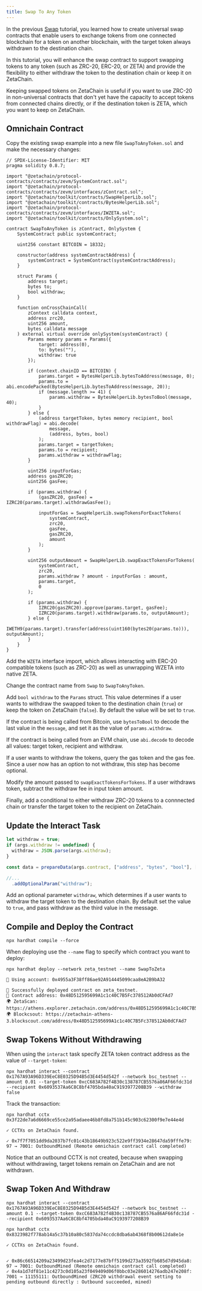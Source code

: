 ```yaml
---
title: Swap To Any Token
---
```


In the previous [Swap](/developers/tutorials/swap) tutorial, you learned how to
create universal swap contracts that enable users to exchange tokens from one
connected blockchain for a token on another blockchain, with the target token
always withdrawn to the destination chain.

In this tutorial, you will enhance the swap contract to support swapping tokens
to any token (such as ZRC-20, ERC-20, or ZETA) and provide the flexibility to
either withdraw the token to the destination chain or keep it on ZetaChain.

Keeping swapped tokens on ZetaChain is useful if you want to use ZRC-20 in
non-universal contracts that don't yet have the capacity to accept tokens from
connected chains directly, or if the destination token is ZETA, which you want
to keep on ZetaChain.

## Omnichain Contract

Copy the existing swap example into a new file `SwapToAnyToken.sol` and make the
necessary changes:

```solidity filename="contracts/SwapToAnyToken.sol" {8,11,23,35,41-43,45-51,58,73,78-83}
// SPDX-License-Identifier: MIT
pragma solidity 0.8.7;

import "@zetachain/protocol-contracts/contracts/zevm/SystemContract.sol";
import "@zetachain/protocol-contracts/contracts/zevm/interfaces/zContract.sol";
import "@zetachain/toolkit/contracts/SwapHelperLib.sol";
import "@zetachain/toolkit/contracts/BytesHelperLib.sol";
import "@zetachain/protocol-contracts/contracts/zevm/interfaces/IWZETA.sol";
import "@zetachain/toolkit/contracts/OnlySystem.sol";

contract SwapToAnyToken is zContract, OnlySystem {
    SystemContract public systemContract;

    uint256 constant BITCOIN = 18332;

    constructor(address systemContractAddress) {
        systemContract = SystemContract(systemContractAddress);
    }

    struct Params {
        address target;
        bytes to;
        bool withdraw;
    }

    function onCrossChainCall(
        zContext calldata context,
        address zrc20,
        uint256 amount,
        bytes calldata message
    ) external virtual override onlySystem(systemContract) {
        Params memory params = Params({
            target: address(0),
            to: bytes(""),
            withdraw: true
        });

        if (context.chainID == BITCOIN) {
            params.target = BytesHelperLib.bytesToAddress(message, 0);
            params.to = abi.encodePacked(BytesHelperLib.bytesToAddress(message, 20));
            if (message.length >= 41) {
                params.withdraw = BytesHelperLib.bytesToBool(message, 40);
            }
        } else {
            (address targetToken, bytes memory recipient, bool withdrawFlag) = abi.decode(
                message,
                (address, bytes, bool)
            );
            params.target = targetToken;
            params.to = recipient;
            params.withdraw = withdrawFlag;
        }

        uint256 inputForGas;
        address gasZRC20;
        uint256 gasFee;

        if (params.withdraw) {
            (gasZRC20, gasFee) = IZRC20(params.target).withdrawGasFee();

            inputForGas = SwapHelperLib.swapTokensForExactTokens(
                systemContract,
                zrc20,
                gasFee,
                gasZRC20,
                amount
            );
        }

        uint256 outputAmount = SwapHelperLib.swapExactTokensForTokens(
            systemContract,
            zrc20,
            params.withdraw ? amount - inputForGas : amount,
            params.target,
            0
        );

        if (params.withdraw) {
            IZRC20(gasZRC20).approve(params.target, gasFee);
            IZRC20(params.target).withdraw(params.to, outputAmount);
        } else {
            IWETH9(params.target).transfer(address(uint160(bytes20(params.to))), outputAmount);
        }
    }
}
```

Add the `WZETA` interface import, which allows interacting with ERC-20
compatible tokens (such as ZRC-20) as well as unwrapping WZETA into native ZETA.

Change the contract name from `Swap` to `SwapToAnyToken`.

Add `bool withdraw` to the `Params` struct. This value determines if a user
wants to withdraw the swapped token to the destination chain (`true`) or keep
the token on ZetaChain (`false`). By default the value will be set to `true`.

If the contract is being called from Bitcoin, use `bytesToBool` to decode the
last value in the `message`, and set it as the value of `params.withdraw`.

If the contract is being called from an EVM chain, use `abi.decode` to decode
all values: target token, recipient and withdraw.

If a user wants to withdraw the tokens, query the gas token and the gas fee.
Since a user now has an option to not withdraw, this step has become optional.

Modify the amount passed to `swapExactTokensForTokens`. If a user withdraws
token, subtract the withdraw fee in input token amount.

Finally, add a conditional to either withdraw ZRC-20 tokens to a connnected
chain or transfer the target token to the recipient on ZetaChain.

## Update the Interact Task

```ts filename="tasks/interact.ts"
let withdraw = true;
if (args.withdraw != undefined) {
  withdraw = JSON.parse(args.withdraw);
}

const data = prepareData(args.contract, ["address", "bytes", "bool"], [args.targetToken, recipient, withdraw]);

//...
  .addOptionalParam("withdraw");
```

Add an optional parameter `withdraw`, which determines if a user wants to
withdraw the target token to the destination chain. By default set the value to
`true`, and pass withdraw as the third value in the message.

## Compile and Deploy the Contract

```
npx hardhat compile --force
```

When deploying use the `--name` flag to specify which contract you want to
deploy:

```
npx hardhat deploy --network zeta_testnet --name SwapToZeta
```

```
🔑 Using account: 0x4955a3F38ff86ae92A914445099caa8eA2B9bA32

🚀 Successfully deployed contract on zeta_testnet.
📜 Contract address: 0x48D512595699A1c1c40C7B5Fc378512Ab0dCFAd7
🌍 ZetaScan: https://athens.explorer.zetachain.com/address/0x48D512595699A1c1c40C7B5Fc378512Ab0dCFAd7
🌍 Blockcsout: https://zetachain-athens-3.blockscout.com/address/0x48D512595699A1c1c40C7B5Fc378512Ab0dCFAd7
```

## Swap Tokens Without Withdrawing

When using the `interact` task specify ZETA token contract address as the value
of `--target-token`:

```
npx hardhat interact --contract 0x1767A93A96D339EeC8E0325D94B5d3E4454d542f --network bsc_testnet --amount 0.01 --target-token 0xcC683A782f4B30c138787CB5576a86AF66fdc31d --recipient 0x6093537Aa6C8C8bf4705bda40aC9193977208B39 --withdraw false
```

Track the transaction:

```
npx hardhat cctx 0x3f22de7a6d6669ce55ce2a95adaee46b8fd8a751b145c903c62300f9e7e44e4d
```

```
✓ CCTXs on ZetaChain found.

✓ 0x7f7f7051dd9da2037b7fc01c43b18649b923c522e9ff3934e28647da59fffe79: 97 → 7001: OutboundMined (Remote omnichain contract call completed)
```

Notice that an outbound CCTX is not created, because when swapping without
withdrawing, target tokens remain on ZetaChain and are not withdrawn.

## Swap Token And Withdraw

```
npx hardhat interact --contract 0x1767A93A96D339EeC8E0325D94B5d3E4454d542f --network bsc_testnet --amount 0.1 --target-token 0xcC683A782f4B30c138787CB5576a86AF66fdc31d --recipient 0x6093537Aa6C8C8bf4705bda40aC9193977208B39
```

```
npx hardhat cctx 0x8323982f778ab14a5c37b10a80c5837da74ccdc8dba6ab4368f8b00612da8e1e
```

```
✓ CCTXs on ZetaChain found.


✓ 0x86c66514209a23499d23fea4c2d7177e87bff5199d273a3592fb685d7d945da8: 97 → 7001: OutboundMined (Remote omnichain contract call completed)
✓ 0x4a1d7df81e11c4273c0d105a23f049409d06f0bbc03e286014276adb247e208f: 7001 → 11155111: OutboundMined (ZRC20 withdrawal event setting to pending outbound directly : Outbound succeeded, mined)
```
